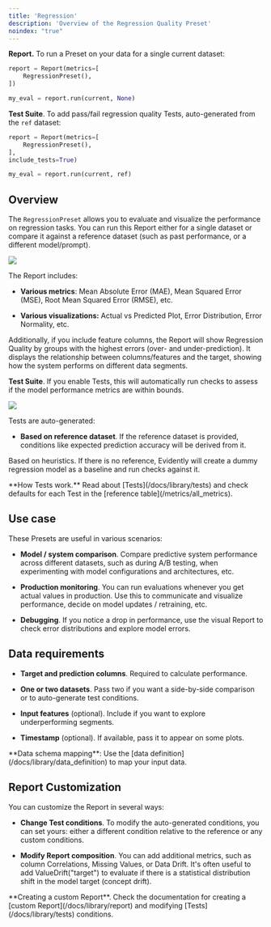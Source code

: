 ```yaml
---
title: 'Regression'
description: 'Overview of the Regression Quality Preset'
noindex: "true"
---
```


**Report.** To run a Preset on your data for a single current dataset:

```python
report = Report(metrics=[
    RegressionPreset(),
])

my_eval = report.run(current, None)
```

**Test Suite**. To add pass/fail regression quality Tests, auto-generated from the `ref` dataset:

```python
report = Report(metrics=[
    RegressionPreset(),
],
include_tests=True)

my_eval = report.run(current, ref)
```

## Overview

The `RegressionPreset` allows you to evaluate and visualize the performance on regression tasks. You can run this Report either for a single dataset or compare it against a reference dataset (such as past performance, or a different model/prompt).

![](/images/metrics/preset_regression-min.png)

The Report includes:

* **Various metrics**: Mean Absolute Error (MAE), Mean Squared Error (MSE), Root Mean Squared Error (RMSE), etc.

* **Various visualizations:** Actual vs Predicted Plot, Error Distribution, Error Normality, etc.

Additionally, if you include feature columns, the Report will show Regression Quality by groups with the highest errors (over- and under-prediction). It displays the relationship between columns/features and the target, showing how the system performs on different data segments.

**Test Suite**. If you enable Tests, this will automatically run checks to assess if the model performance metrics are within bounds.

![](/images/metrics/test_preset_regression-min.png)

Tests are auto-generated:

* **Based on reference dataset**. If the reference dataset is provided, conditions like expected prediction accuracy will be derived from it.

Based on heuristics. If there is no reference, Evidently will create a dummy regression model as a baseline and run checks against it.

<Info>
  **How Tests work.** Read about [Tests](/docs/library/tests) and check defaults for each Test in the [reference table](/metrics/all_metrics).
</Info>

## Use case

These Presets are useful in various scenarios:

* **Model / system comparison**. Compare predictive system performance across different datasets, such as during A/B testing, when experimenting with model configurations and architectures, etc.

* **Production monitoring**. You can run evaluations whenever you get actual values in production. Use this to communicate and visualize performance, decide on model updates / retraining, etc.

* **Debugging**. If you notice a drop in performance, use the visual Report to check error distributions and explore model errors.

## Data requirements

* **Target and prediction columns**. Required to calculate performance.

* **One or two datasets**. Pass two if you want a side-by-side comparison or to auto-generate test conditions.

* **Input features** (optional). Include if you want to explore underperforming segments.

* **Timestamp** (optional). If available, pass it to appear on some plots.

<Info> 
**Data schema mapping**: Use the [data definition](/docs/library/data_definition) to map your input data. 
</Info>

## Report Customization

You can customize the Report in several ways:

* **Change Test conditions**. To modify the auto-generated conditions, you can set yours: either a different condition relative to the reference or any custom conditions.

* **Modify Report composition**. You can add additional metrics, such as column Correlations, Missing Values, or Data Drift. It's often useful to add ValueDrift("target") to evaluate if there is a statistical distribution shift in the model target (concept drift).

<Info> 
**Creating a custom Report**. Check the documentation for creating a [custom Report](/docs/library/report) and modifying [Tests](/docs/library/tests) conditions. 
</Info>